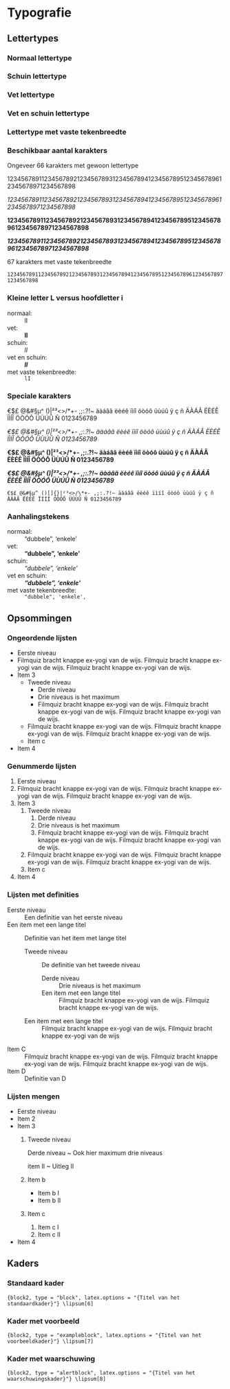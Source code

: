 # Typografie

## Lettertypes 

### Normaal lettertype

\lipsum[1]

### Schuin lettertype

_\lipsum[2]_

### Vet lettertype

**\lipsum[3]**

### Vet en schuin lettertype

**_\lipsum[4]_**

### Lettertype met vaste tekenbreedte

\texttt{\lipsum[5]}

### Beschikbaar aantal karakters

Ongeveer 66 karakters met gewoon lettertype

12345678911234567892123456789312345678941234567895123456789612345678971234567898

_12345678911234567892123456789312345678941234567895123456789612345678971234567898_

**12345678911234567892123456789312345678941234567895123456789612345678971234567898**

**_12345678911234567892123456789312345678941234567895123456789612345678971234567898_**

67 karakters met vaste tekenbreedte

`12345678911234567892123456789312345678941234567895123456789612345678971234567898`

### Kleine letter L versus hoofdletter i

normaal:
  ~ lI

vet:
  ~ **lI**
  
schuin:
  ~ _lI_
  
vet en schuin:
  ~ **_lI_**

met vaste tekenbreedte:
  ~ `lI`

### Speciale karakters

€$£ @&#§µ^ ()[]{}|²³<>/\*+- ,;:.?!~ äàáâã ëèéê ïìíî öòóô üùúû ÿ ç ñ ÄÀÁÂ ËÈÉÊ ÏÌÍÎ ÖÒÓÔ ÜÙÚÛ Ñ 0123456789

_€$£ @&#§µ^ ()[]{}|²³<>/\*+- ,;:.?!~ äàáâã ëèéê ïìíî öòóô üùúû ÿ ç ñ ÄÀÁÂ ËÈÉÊ ÏÌÍÎ ÖÒÓÔ ÜÙÚÛ Ñ 0123456789_

**€$£ @&#§µ^ ()[]{}|²³<>/\*+- ,;:.?!~ äàáâã ëèéê ïìíî öòóô üùúû ÿ ç ñ ÄÀÁÂ ËÈÉÊ ÏÌÍÎ ÖÒÓÔ ÜÙÚÛ Ñ 0123456789**

**_€$£ @&#§µ^ ()[]{}|²³<>/\*+- ,;:.?!~ äàáâã ëèéê ïìíî öòóô üùúû ÿ ç ñ ÄÀÁÂ ËÈÉÊ ÏÌÍÎ ÖÒÓÔ ÜÙÚÛ Ñ 0123456789_**

`€$£ @&#§µ^ ()[]{}|²³<>/\*+- ,;:.?!~ äàáâã ëèéê ïìíî öòóô üùúû ÿ ç ñ ÄÀÁÂ ËÈÉÊ ÏÌÍÎ ÖÒÓÔ ÜÙÚÛ Ñ 0123456789`

### Aanhalingstekens

normaal:
  ~ "dubbele", 'enkele'

vet:
  ~ **"dubbele", 'enkele'**

schuin:
  ~ _"dubbele", 'enkele'_

vet en schuin:
  ~ **_"dubbele", 'enkele'_**

met vaste tekenbreedte:
  ~ `"dubbele", 'enkele',`

## Opsommingen

### Ongeordende lijsten

- Eerste niveau
- Filmquiz bracht knappe ex-yogi van de wijs. Filmquiz bracht knappe ex-yogi van de wijs. Filmquiz bracht knappe ex-yogi van de wijs. 
- Item 3
    - Tweede niveau
        - Derde niveau
        - Drie niveaus is het maximum
        - Filmquiz bracht knappe ex-yogi van de wijs. Filmquiz bracht knappe ex-yogi van de wijs. Filmquiz bracht knappe ex-yogi van de wijs. 
    - Filmquiz bracht knappe ex-yogi van de wijs. Filmquiz bracht knappe ex-yogi van de wijs. Filmquiz bracht knappe ex-yogi van de wijs. 
    - Item c
- Item 4

### Genummerde lijsten

1. Eerste niveau
1. Filmquiz bracht knappe ex-yogi van de wijs. Filmquiz bracht knappe ex-yogi van de wijs. Filmquiz bracht knappe ex-yogi van de wijs. 
1. Item 3
    1. Tweede niveau
        1. Derde niveau
        1. Drie niveaus is het maximum
        1. Filmquiz bracht knappe ex-yogi van de wijs. Filmquiz bracht knappe ex-yogi van de wijs. Filmquiz bracht knappe ex-yogi van de wijs. 
    1. Filmquiz bracht knappe ex-yogi van de wijs. Filmquiz bracht knappe ex-yogi van de wijs. Filmquiz bracht knappe ex-yogi van de wijs. 
    1. Item c
1. Item 4

### Lijsten met definities

Eerste niveau
  ~ Een definitie van het eerste niveau
  
Een item met een lange titel
  ~ Definitie van het item met lange titel
  
    Tweede niveau
      ~ De definitie van het tweede niveau

        Derde niveau
          ~ Drie niveaus is het maximum

        Een item met een lange titel
          ~ Filmquiz bracht knappe ex-yogi van de wijs. Filmquiz bracht knappe ex-yogi van de wijs.

    Een item met een lange titel
      ~ Filmquiz bracht knappe ex-yogi van de wijs. Filmquiz bracht knappe ex-yogi van de wijs

Item C
  ~ Filmquiz bracht knappe ex-yogi van de wijs. Filmquiz bracht knappe ex-yogi van de wijs. Filmquiz bracht knappe ex-yogi van de wijs. 
  
Item D
  ~ Definitie van D

### Lijsten mengen

- Eerste niveau
- Item 2
- Item 3
    1. Tweede niveau
    
        Derde niveau
          ~ Ook hier maximum drie niveaus
          
        item II
          ~ Uitleg II
          
    1. Item b
        - Item b I
        - Item b II
    1. Item c
        1. Item c I
        1. Item c II
- Item 4

## Kaders

### Standaard kader

```{block2, type = "block", latex.options = "{Titel van het standaardkader}"}
\lipsum[6]
```

### Kader met voorbeeld
  
```{block2, type = "exampleblock", latex.options = "{Titel van het voorbeeldkader}"}
\lipsum[7]
```

### Kader met waarschuwing

```{block2, type = "alertblock", latex.options = "{Titel van het waarschuwingskader}"}
\lipsum[8]
```
